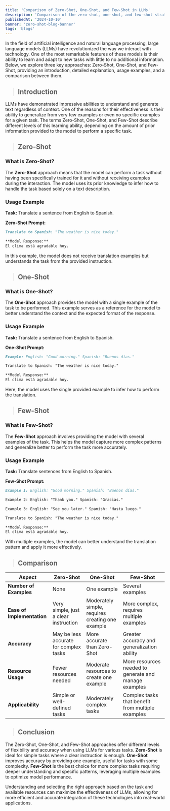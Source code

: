 ```yaml
---
title: 'Comparison of Zero-Shot, One-Shot, and Few-Shot in LLMs'
description: 'Comparison of the zero-shot, one-shot, and few-shot strategies in LLMs.'
publishedAt: '2024-10-10'
banner: 'zero-shot-blog-banner'
tags: 'blogs'
---
```

In the field of artificial intelligence and natural language processing, large language models (LLMs) have revolutionized the way we interact with technology. One of the most remarkable features of these models is their ability to learn and adapt to new tasks with little to no additional information. Below, we explore three key approaches: Zero-Shot, One-Shot, and Few-Shot, providing an introduction, detailed explanation, usage examples, and a comparison between them.

> ## Introduction

LLMs have demonstrated impressive abilities to understand and generate text regardless of context. One of the reasons for their effectiveness is their ability to generalize from very few examples or even no specific examples for a given task. The terms Zero-Shot, One-Shot, and Few-Shot describe different levels of this learning ability, depending on the amount of prior information provided to the model to perform a specific task.

> ## Zero-Shot

### What is Zero-Shot?

The **Zero-Shot** approach means that the model can perform a task without having been specifically trained for it and without receiving examples during the interaction. The model uses its prior knowledge to infer how to handle the task based solely on a text description.

### Usage Example

**Task:** Translate a sentence from English to Spanish.

**Zero-Shot Prompt:**

```md
Translate to Spanish: "The weather is nice today."

**Model Response:**
El clima está agradable hoy.
```

In this example, the model does not receive translation examples but understands the task from the provided instruction.

> ## One-Shot

### What is One-Shot?

The **One-Shot** approach provides the model with a single example of the task to be performed. This example serves as a reference for the model to better understand the context and the expected format of the response.

### Usage Example

**Task:** Translate a sentence from English to Spanish.

**One-Shot Prompt:**

```md
Example: English: "Good morning." Spanish: "Buenos días."

Translate to Spanish: "The weather is nice today."

**Model Response:**
El clima está agradable hoy.
```

Here, the model uses the single provided example to infer how to perform the translation.

> ## Few-Shot

### What is Few-Shot?

The **Few-Shot** approach involves providing the model with several examples of the task. This helps the model capture more complex patterns and generalize better to perform the task more accurately.

### Usage Example

**Task:** Translate sentences from English to Spanish.

**Few-Shot Prompt:**
```md
Example 1: English: "Good morning." Spanish: "Buenos días."

Example 2: English: "Thank you." Spanish: "Gracias."

Example 3: English: "See you later." Spanish: "Hasta luego."

Translate to Spanish: "The weather is nice today."

**Model Response:**
El clima está agradable hoy.
```


With multiple examples, the model can better understand the translation pattern and apply it more effectively.

> ## Comparison

<div class="table-container">

| **Aspect**              | **Zero-Shot**                             | **One-Shot**                                     | **Few-Shot**                                     |
|--------------------------|-------------------------------------------|--------------------------------------------------|--------------------------------------------------|
| **Number of Examples**   | None                                      | One example                                      | Several examples                                 |
| **Ease of Implementation** | Very simple, just a clear instruction     | Moderately simple, requires creating one example | More complex, requires multiple examples         |
| **Accuracy**             | May be less accurate for complex tasks     | More accurate than Zero-Shot                     | Greater accuracy and generalization ability      |
| **Resource Usage**       | Fewer resources needed                    | Moderate resources to create one example         | More resources needed to generate and manage examples |
| **Applicability**        | Simple or well-defined tasks              | Moderately complex tasks                         | Complex tasks that benefit from multiple examples |

</div>

> ## Conclusion

The Zero-Shot, One-Shot, and Few-Shot approaches offer different levels of flexibility and accuracy when using LLMs for various tasks. **Zero-Shot** is ideal for simple tasks where a clear instruction is enough. **One-Shot** improves accuracy by providing one example, useful for tasks with some complexity. **Few-Shot** is the best choice for more complex tasks requiring deeper understanding and specific patterns, leveraging multiple examples to optimize model performance.

Understanding and selecting the right approach based on the task and available resources can maximize the effectiveness of LLMs, allowing for more efficient and accurate integration of these technologies into real-world applications.
